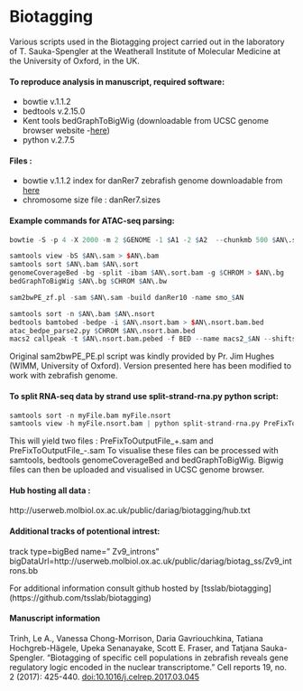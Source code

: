 # Biotagging

Various scripts used in the Biotagging project carried out in the laboratory of T. Sauka-Spengler at the Weatherall Institute of Molecular Medicine at the University of Oxford, in the UK.

#### To reproduce analysis in manuscript, required software: 

* bowtie v.1.1.2
* bedtools v.2.15.0
* Kent tools  bedGraphToBigWig (downloadable from UCSC genome browser website -[here]())
* python v.2.7.5

#### Files :

* bowtie v.1.1.2 index for danRer7 zebrafish genome downloadable from [here](http://userweb.molbiol.ox.ac.uk:/public/dariag/damir/danRer7_bowtie1_indices.tar.gz)
* chromosome size file : danRer7.sizes

#### Example commands for ATAC-seq parsing: 

```r
bowtie -S -p 4 -X 2000 -m 2 $GENOME -1 $A1 -2 $A2  --chunkmb 500 $AN\.sam

samtools view -bS $AN\.sam > $AN\.bam
samtools sort $AN\.bam $AN\.sort
genomeCoverageBed -bg -split -ibam $AN\.sort.bam -g $CHROM > $AN\.bg
bedGraphToBigWig $AN\.bg $CHROM $AN\.bw

sam2bwPE_zf.pl -sam $AN\.sam -build danRer10 -name smo_$AN

samtools sort -n $AN\.bam $AN\.nsort
bedtools bamtobed -bedpe -i $AN\.nsort.bam > $AN\.nsort.bam.bed
atac_bedpe_parse2.py $CHROM $AN\.nsort.bam.bed
macs2 callpeak -t $AN\.nsort.bam.pebed -f BED --name macs2_$AN --shiftsize=100 --nomodel --slocal 1000
```


Original sam2bwPE_PE.pl script was kindly provided by Pr. Jim Hughes (WIMM, University of Oxford). Version presented here has been modified to work with zebrafish genome. 


#### To split RNA-seq data by strand use split-strand-rna.py python script: 

```r
samtools sort -n myFile.bam myFile.nsort
samtools view -h myFile.nsort.bam | python split-strand-rna.py PreFixToOutputFile
```


This will yield two files : PreFixToOutputFile_+.sam and PreFixToOutputFile_-.sam
To visualise these files can be processed with samtools, bedtools genomeCoverageBed and bedGraphToBigWig. Bigwig files can then be uploaded and visualised in UCSC genome browser. 

#### Hub hosting all data : 

http://userweb.molbiol.ox.ac.uk/public/dariag/biotagging/hub.txt


#### Additional tracks of potentional intrest: 


track type=bigBed name=" Zv9_introns"  bigDataUrl=http://userweb.molbiol.ox.ac.uk/public/dariag/biotag_ss/Zv9_introns.bb



For additional information consult github hosted by [tsslab/biotagging] (https://github.com/tsslab/biotagging)

#### Manuscript information 


Trinh, Le A., Vanessa Chong-Morrison, Daria Gavriouchkina, Tatiana Hochgreb-Hägele, Upeka Senanayake, Scott E. Fraser, and Tatjana Sauka-Spengler. "Biotagging of specific cell populations in zebrafish reveals gene regulatory logic encoded in the nuclear transcriptome." Cell reports 19, no. 2 (2017): 425-440.
[doi:10.1016/j.celrep.2017.03.045](https://www.sciencedirect.com/science/article/pii/S2211124717303911)